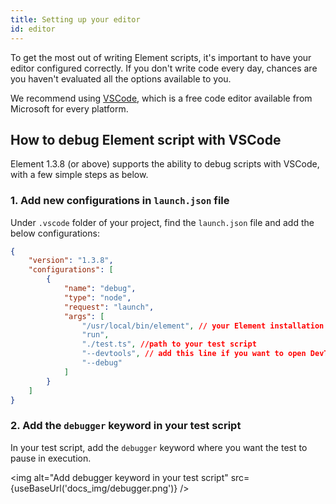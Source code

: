 ```yaml
---
title: Setting up your editor
id: editor
---
```



To get the most out of writing Element scripts, it's important to have your editor configured correctly. If you don't write code every day, chances are you haven't evaluated all the options available to you.

We recommend using [VSCode](https://code.visualstudio.com/), which is a free code editor available from Microsoft for every platform.

## How to debug Element script with VSCode

Element 1.3.8 (or above) supports the ability to debug scripts with VSCode, with a few simple steps as below.

### 1. Add new configurations in `launch.json` file

Under `.vscode` folder of your project, find the `launch.json` file and add the below configurations:

```json
{
	"version": "1.3.8",
	"configurations": [
		{
			"name": "debug",
			"type": "node",
			"request": "launch",
			"args": [
				"/usr/local/bin/element", // your Element installation path
				"run",
				"./test.ts", //path to your test script
				"--devtools", // add this line if you want to open DevTools while debugging
				"--debug"
			]
		}
	]
}
```

### 2. Add the `debugger` keyword in your test script

In your test script, add the `debugger` keyword where you want the test to pause in execution.

<img alt="Add debugger keyword in your test script" src={useBaseUrl('docs_img/debugger.png')} />
